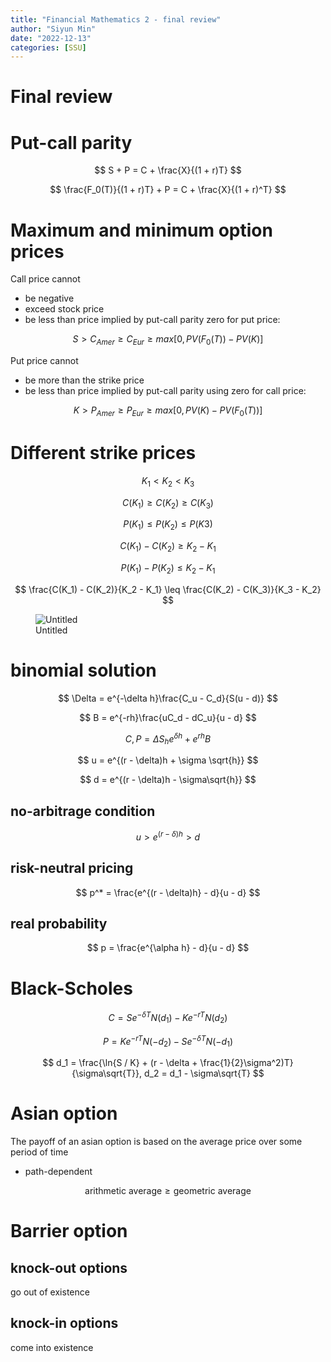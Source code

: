 ```yaml
---
title: "Financial Mathematics 2 - final review"
author: "Siyun Min"
date: "2022-12-13"
categories: [SSU]
---
```

# Final review

# Put-call parity

$$
S + P = C + \frac{X}{(1 + r)T}
$$

$$
\frac{F_0(T)}{(1 + r)T} + P = C + \frac{X}{(1 + r)^T}
$$

# Maximum and minimum option prices

Call price cannot

- be negative
- exceed stock price
- be less than price implied by put-call parity zero for put price:

$$
S > C_{Amer} \geq C_{Eur} \geq max[0, PV(F_0(T)) - PV(K)]
$$

Put price cannot

- be more than the strike price
- be less than price implied by put-call parity using zero for call price:

$$
K > P_{Amer} \geq P_{Eur} \geq max[0, PV(K) - PV(F_0(T))]
$$

# Different strike prices

$$
K_1 < K_2 < K_3
$$

$$
C(K_1) \geq C(K_2) \geq C(K_3)
$$

$$
P(K_1) \leq P(K_2) \leq P(K3)
$$

$$
C(K_1) - C(K_2) \geq K_2 - K_1
$$

$$
P(K_1) - P(K_2) \leq K_2 - K_1
$$

$$
\frac{C(K_1) - C(K_2)}{K_2 - K_1} \leq \frac{C(K_2) - C(K_3)}{K_3 - K_2}
$$

![Untitled](./Untitled.png)

# binomial solution

$$
\Delta = e^{-\delta h}\frac{C_u - C_d}{S(u - d)}
$$

$$
B = e^{-rh}\frac{uC_d - dC_u}{u - d}
$$

$$
C, P = \Delta S_h e^{\delta h} + e^{rh}B
$$

$$
u = e^{(r - \delta)h + \sigma \sqrt{h}}
$$

$$
d = e^{(r - \delta)h - \sigma\sqrt{h}}
$$

## no-arbitrage condition

$$
u > e^{(r - \delta)h} > d
$$

## risk-neutral pricing

$$
p^* = \frac{e^{(r - \delta)h} - d}{u - d}
$$

## real probability

$$
p = \frac{e^{\alpha h} - d}{u - d}
$$

# Black-Scholes

$$
C = Se^{-\delta T}N(d_1) - Ke^{-rT}N(d_2)
$$

$$
P = Ke^{-rT}N(-d_2) - Se^{-\delta T}N(-d_1)
$$

$$
d_1 = \frac{\ln{S / K} + (r - \delta + \frac{1}{2}\sigma^2)T}{\sigma\sqrt{T}}, d_2 = d_1 - \sigma\sqrt{T}
$$

# Asian option

The payoff of an asian option is based on the average price over some period of time

- path-dependent

$$
\text{arithmetic average} \geq \text{geometric average}
$$

# Barrier option

## knock-out options

go out of existence

## knock-in options

come into existence